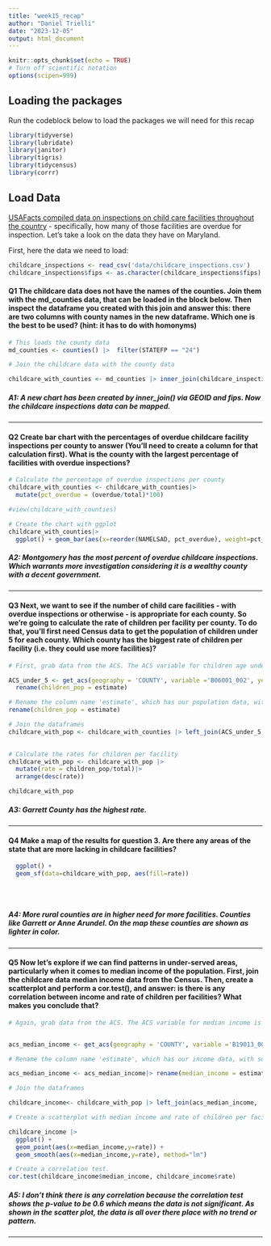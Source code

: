 ```yaml
---
title: "week15_recap"
author: "Daniel Trielli"
date: "2023-12-05"
output: html_document
---
```


```r
knitr::opts_chunk$set(echo = TRUE)
# Turn off scientific notation
options(scipen=999)
```

## Loading the packages

Run the codeblock below to load the packages we will need for this recap

```r
library(tidyverse)
library(lubridate)
library(janitor)
library(tigris)
library(tidycensus)
library(corrr)
```

## Load Data

[USAFacts compiled data on inspections on child care facilities throughout the country](https://usafacts.org/data-projects/childcare-inspections) - specifically, how many of those facilities are overdue for inspection. Let's take a look on the data they have on Maryland.

First, here the data we need to load:

```r
childcare_inspections <- read_csv('data/childcare_inspections.csv')
childcare_inspections$fips <- as.character(childcare_inspections$fips)
```

#### **Q1** The childcare data does not have the names of the counties. Join them with the md_counties data, that can be loaded in the block below. Then inspect the dataframe you created with this join and answer this: there are two columns with county names in the new dataframe. Which one is the best to be used? (hint: it has to do with homonyms)

```r
# This loads the county data
md_counties <- counties() |>  filter(STATEFP == "24")
```

```r
# Join the childcare data with the county data 

childcare_with_counties <- md_counties |> inner_join(childcare_inspections, by = c('GEOID'='fips'))

```

##### A1: A new chart has been created by inner_join() via GEOID and fips. Now the childcare inspections data can be mapped.

------------------------------------------------------------------------

#### **Q2** Create bar chart with the percentages of overdue childcare facility inspections per county to answer (You'll need to create a column for that calculation first). What is the county with the largest percentage of facilities with overdue inspections?

```r
# Calculate the percentage of overdue inspections per county
childcare_with_counties <- childcare_with_counties|>
  mutate(pct_overdue = (overdue/total)*100)

#view(childcare_with_counties)

# Create the chart with ggplot
childcare_with_counties|>
  ggplot() + geom_bar(aes(x=reorder(NAMELSAD, pct_overdue), weight=pct_overdue)) + coord_flip() + labs(title = 'Percentage of overdue childcare facility inspections in MD', x = 'County', y = 'Percentage overdue') + theme()

```

##### **A2: Montgomery has the most percent of overdue childcare inspections. Which warrants more investigation considering it is a wealthy county with a decent government.**

------------------------------------------------------------------------

#### **Q3** Next, we want to see if the number of child care facilities - with overdue inspections or otherwise - is appropriate for each county. So we're going to calculate the rate of children per facility per county. To do that, you'll first need Census data to get the population of children under 5 for each county. Which county has the biggest rate of children per facility (i.e. they could use more facilities)?

```r
# First, grab data from the ACS. The ACS variable for children age under 5 is B06001_002 We want 2022 data.

ACS_under_5 <- get_acs(geography = 'COUNTY', variable ='B06001_002', year= 2022, state = 'MD') |>
  rename(children_pop = estimate)


```

```r
# Rename the column name 'estimate', which has our population data, with something more useful, like 'children_pop'
rename(children_pop = estimate)

```

```r
# Join the dataframes
childcare_with_pop <- childcare_with_counties |> left_join(ACS_under_5, 'GEOID')
  

```

```r
# Calculate the rates for children per facility
childcare_with_pop <- childcare_with_pop |> 
  mutate(rate = children_pop/total)|>
  arrange(desc(rate))

childcare_with_pop
```

##### **A3: Garrett County has the highest rate.**

------------------------------------------------------------------------

#### **Q4** Make a map of the results for question 3. Are there any areas of the state that are more lacking in childcare facilities?

```r
  ggplot() +
  geom_sf(data=childcare_with_pop, aes(fill=rate))
  
  
  
```

##### **A4**: More rural counties are in higher need for more facilities. Counties like Garrett or Anne Arundel. On the map these counties are shown as lighter in color. 

------------------------------------------------------------------------

#### **Q5** Now let's explore if we can find patterns in under-served areas, particularly when it comes to median income of the population. First, join the childcare data median income data from the Census. Then, create a scatterplot and perform a cor.test(), and answer: is there is any correlation between income and rate of children per facilities? What makes you conclude that?

```r
# Again, grab data from the ACS. The ACS variable for median income is B19013_001. We want 2022 data again.


acs_median_income <- get_acs(geography = 'COUNTY', variable ='B19013_001', year= 2022, state = 'MD') 
```

```r
# Rename the column name 'estimate', which has our income data, with something more useful, like 'median_income'

acs_median_income <- acs_median_income|> rename(median_income = estimate)


```

```r
# Join the dataframes

childcare_income<- childcare_with_pop |> left_join(acs_median_income, 'GEOID')

```

```r
# Create a scatterplot with median income and rate of children per facility

childcare_income |>
  ggplot() +
  geom_point(aes(x=median_income,y=rate)) +
  geom_smooth(aes(x=median_income,y=rate), method="lm")
```

```r
# Create a correlation test.
cor.test(childcare_income$median_income, childcare_income$rate)
```

##### A5: I don't think there is any correlation because the correlation test shows the p-value to be 0.6 which means the data is not significant. As shown in the scatter plot, the data is all over there place with no trend or pattern.

------------------------------------------------------------------------
